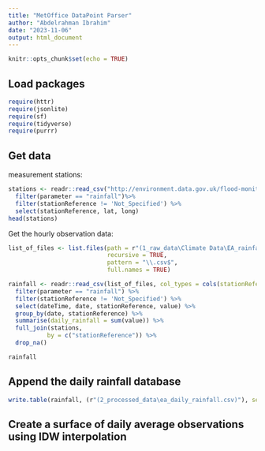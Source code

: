 ```yaml
---
title: "MetOffice DataPoint Parser"
author: "Abdelrahman Ibrahim"
date: "2023-11-06"
output: html_document
---
```


```r
knitr::opts_chunk$set(echo = TRUE)
```

## Load packages 

```r
require(httr)
require(jsonlite)
require(sf)
require(tidyverse)
require(purrr)
```

## Get data

measurement stations: 

```r
stations <- readr::read_csv("http://environment.data.gov.uk/flood-monitoring/id/stations.csv", show_col_types = FALSE) %>% 
  filter(parameter == "rainfall")%>%
  filter(stationReference != 'Not_Specified') %>%
  select(stationReference, lat, long)
head(stations)
```

Get the hourly observation data:

```r
list_of_files <- list.files(path = r"(1_raw_data\Climate Data\EA_rainfall_archive)",
                            recursive = TRUE,
                            pattern = "\\.csv$",
                            full.names = TRUE)

rainfall <- readr::read_csv(list_of_files, col_types = cols(stationReference = col_character(), date = col_date(), value =col_double())) %>% 
  filter(parameter == "rainfall") %>%
  filter(stationReference != 'Not_Specified') %>%
  select(dateTime, date, stationReference, value) %>%
  group_by(date, stationReference) %>%
  summarise(daily_rainfall = sum(value)) %>%
  full_join(stations, 
           by = c("stationReference")) %>%
  drop_na()

rainfall
```

## Append the daily rainfall database

```r
write.table(rainfall, (r"(2_processed_data\ea_daily_rainfall.csv)"), sep = ",", row.names = FALSE)
```

## Create a surface of daily average observations using IDW interpolation

```r

```

